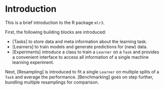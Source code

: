 # Introduction {#introduction}

This is a brief introduction to the R package `mlr3`.

First, the following building blocks are introduced:

* [Tasks] to store data and meta information about the learning task.
* [Learners] to train models and generate predictions for (new) data.
* [Experiments] introduce a class to train a `Learner` on a `Task` and
  provides a convenient interface to access all information of a single
  machine learning experiment.

Next, [Resampling] is introduced to fit a single `Learner` on multiple splits of a `Task` and average the performance.
[Benchmarking] goes on step further, bundling multiple resamplings for comparison.

